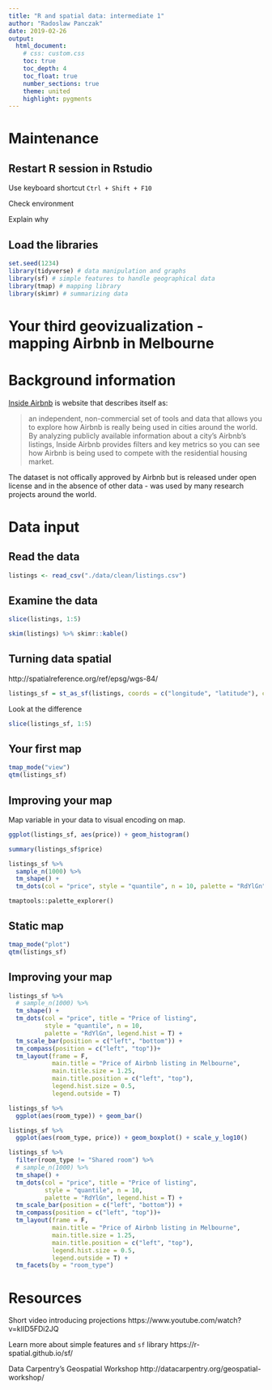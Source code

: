```yaml
---
title: "R and spatial data: intermediate 1"
author: "Radoslaw Panczak"
date: 2019-02-26
output: 
  html_document: 
    # css: custom.css
    toc: true
    toc_depth: 4
    toc_float: true
    number_sections: true
    theme: united 
    highlight: pygments 
---
```


# Maintenance 

## Restart R session in Rstudio

Use keyboard shortcut `Ctrl + Shift + F10`

Check environment

Explain why

## Load the libraries

```r
set.seed(1234)
library(tidyverse) # data manipulation and graphs
library(sf) # simple features to handle geographical data
library(tmap) # mapping library
library(skimr) # summarizing data
```

# Your third geovizualization - mapping Airbnb in Melbourne

# Background information

[Inside Airbnb](http://insideairbnb.com/about.html) is website that describes itself as:

> an independent, non-commercial set of tools and data that allows you to explore how Airbnb is really being used in cities around the world. By analyzing publicly available information about a city's Airbnb's listings, Inside Airbnb provides filters and key metrics so you can see how Airbnb is being used to compete with the residential housing market.

The dataset is not offically approved by Airbnb but is released under open license and in the absence of other data - was used by many research projects around the world.

# Data input

## Read the data

```r
listings <- read_csv("./data/clean/listings.csv")
```

## Examine the data

```r
slice(listings, 1:5)
```

```r
skim(listings) %>% skimr::kable()
```

## Turning data spatial

http://spatialreference.org/ref/epsg/wgs-84/ 

```r
listings_sf = st_as_sf(listings, coords = c("longitude", "latitude"), crs = 4326)
```

Look at the difference

```r
slice(listings_sf, 1:5)
```

## Your first map

```r
tmap_mode("view")
qtm(listings_sf)
```

## Improving your map

Map variable in your data to visual encoding on map.

```r
ggplot(listings_sf, aes(price)) + geom_histogram()
```

```r
summary(listings_sf$price)
```

```r
listings_sf %>% 
  sample_n(1000) %>%
  tm_shape() + 
  tm_dots(col = "price", style = "quantile", n = 10, palette = "RdYlGn")
```

`tmaptools::palette_explorer()`


## Static map

```r
tmap_mode("plot")
qtm(listings_sf)
```

## Improving your map

```r
listings_sf %>% 
  # sample_n(1000) %>%
  tm_shape() + 
  tm_dots(col = "price", title = "Price of listing",
          style = "quantile", n = 10, 
          palette = "RdYlGn", legend.hist = T) +  
  tm_scale_bar(position = c("left", "bottom")) +
  tm_compass(position = c("left", "top"))+
  tm_layout(frame = F, 
            main.title = "Price of Airbnb listing in Melbourne",
            main.title.size = 1.25, 
            main.title.position = c("left", "top"),
            legend.hist.size = 0.5, 
            legend.outside = T)
```

```r
listings_sf %>% 
  ggplot(aes(room_type)) + geom_bar()
```

```r
listings_sf %>% 
  ggplot(aes(room_type, price)) + geom_boxplot() + scale_y_log10()
```

```r
listings_sf %>% 
  filter(room_type != "Shared room") %>% 
  # sample_n(1000) %>%
  tm_shape() + 
  tm_dots(col = "price", title = "Price of listing",
          style = "quantile", n = 10, 
          palette = "RdYlGn", legend.hist = T) +  
  tm_scale_bar(position = c("left", "bottom")) +
  tm_compass(position = c("left", "top"))+
  tm_layout(frame = F, 
            main.title = "Price of Airbnb listing in Melbourne",
            main.title.size = 1.25, 
            main.title.position = c("left", "top"),
            legend.hist.size = 0.5, 
            legend.outside = T) +
  tm_facets(by = "room_type")

```


# Resources

Short video introducing projections https://www.youtube.com/watch?v=kIID5FDi2JQ 

Learn more about simple features and `sf` library https://r-spatial.github.io/sf/

Data Carpentry’s Geospatial Workshop http://datacarpentry.org/geospatial-workshop/




